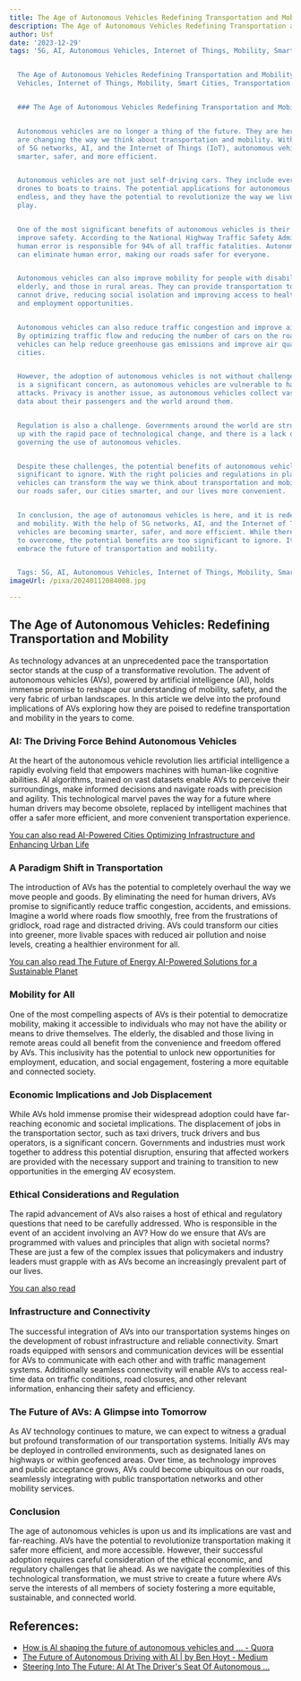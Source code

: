 ```yaml
---
title: The Age of Autonomous Vehicles Redefining Transportation and Mobility
description: The Age of Autonomous Vehicles Redefining Transportation and Mobility
author: Usf
date: '2023-12-29'
tags: '5G, AI, Autonomous Vehicles, Internet of Things, Mobility, Smart Cities, Transportation


  The Age of Autonomous Vehicles Redefining Transportation and Mobility, 5G, AI, Autonomous
  Vehicles, Internet of Things, Mobility, Smart Cities, Transportation


  ### The Age of Autonomous Vehicles Redefining Transportation and Mobility


  Autonomous vehicles are no longer a thing of the future. They are here, and they
  are changing the way we think about transportation and mobility. With the advent
  of 5G networks, AI, and the Internet of Things (IoT), autonomous vehicles are becoming
  smarter, safer, and more efficient.


  Autonomous vehicles are not just self-driving cars. They include everything from
  drones to boats to trains. The potential applications for autonomous vehicles are
  endless, and they have the potential to revolutionize the way we live, work, and
  play.


  One of the most significant benefits of autonomous vehicles is their potential to
  improve safety. According to the National Highway Traffic Safety Administration,
  human error is responsible for 94% of all traffic fatalities. Autonomous vehicles
  can eliminate human error, making our roads safer for everyone.


  Autonomous vehicles can also improve mobility for people with disabilities, the
  elderly, and those in rural areas. They can provide transportation to those who
  cannot drive, reducing social isolation and improving access to healthcare, education,
  and employment opportunities.


  Autonomous vehicles can also reduce traffic congestion and improve air quality.
  By optimizing traffic flow and reducing the number of cars on the road, autonomous
  vehicles can help reduce greenhouse gas emissions and improve air quality in our
  cities.


  However, the adoption of autonomous vehicles is not without challenges. Cybersecurity
  is a significant concern, as autonomous vehicles are vulnerable to hacking and cyber
  attacks. Privacy is another issue, as autonomous vehicles collect vast amounts of
  data about their passengers and the world around them.


  Regulation is also a challenge. Governments around the world are struggling to keep
  up with the rapid pace of technological change, and there is a lack of clear regulations
  governing the use of autonomous vehicles.


  Despite these challenges, the potential benefits of autonomous vehicles are too
  significant to ignore. With the right policies and regulations in place, autonomous
  vehicles can transform the way we think about transportation and mobility, making
  our roads safer, our cities smarter, and our lives more convenient.


  In conclusion, the age of autonomous vehicles is here, and it is redefining transportation
  and mobility. With the help of 5G networks, AI, and the Internet of Things, autonomous
  vehicles are becoming smarter, safer, and more efficient. While there are challenges
  to overcome, the potential benefits are too significant to ignore. It''s time to
  embrace the future of transportation and mobility.


  Tags: 5G, AI, Autonomous Vehicles, Internet of Things, Mobility, Smart Cities, Transportation'
imageUrl: /pixa/20240112084008.jpg

---
```

## The  Age of Autonomous Vehicles: Redefining Transportation and Mobility

As technology advances  at an  unprecedented pace the transportation sector  stands at  the cusp of a transformative revolution. The advent of  autonomous vehicles (AVs), powered by artificial intelligence (AI),  holds immense promise to reshape our understanding of mobility, safety, and the very fabric of urban  landscapes. In this article we delve  into the profound implications of AVs exploring how they are poised  to redefine transportation  and mobility in the  years to come.

### AI: The Driving Force Behind  Autonomous  Vehicles

At the heart of the autonomous vehicle revolution lies artificial  intelligence a rapidly evolving field that empowers machines with human-like  cognitive abilities. AI algorithms, trained on vast datasets enable AVs to perceive  their surroundings, make  informed decisions and navigate roads with precision and agility. This technological marvel paves the way for a future where human drivers may become obsolete, replaced by intelligent machines that offer a safer more efficient,  and more convenient transportation experience.

[You can also read AI-Powered Cities Optimizing Infrastructure and Enhancing Urban Life](AI-Powered%20Cities%20Optimizing%20Infrastructure%20and%20Enhancing%20Urban%20Life)


### A Paradigm Shift in Transportation

The  introduction  of AVs has the  potential to  completely overhaul the way we move people and goods. By eliminating the need for human drivers, AVs promise to  significantly reduce traffic congestion, accidents, and emissions. Imagine a world where roads flow smoothly,  free from the frustrations of  gridlock, road rage and distracted driving. AVs  could transform our cities into greener, more livable spaces with reduced air pollution and noise levels, creating a  healthier environment for all.

[You can also read The Future of Energy AI-Powered Solutions for a Sustainable Planet](The%20Future%20of%20Energy%20AI-Powered%20Solutions%20for%20a%20Sustainable%20Planet)


### Mobility for All

One of the most compelling aspects of AVs is their potential to democratize mobility, making it  accessible to individuals who may not have  the ability or means to drive themselves. The elderly, the disabled  and those living in remote areas could all  benefit from the convenience and freedom offered by AVs. This  inclusivity has the  potential to unlock new opportunities for employment, education, and social engagement, fostering a  more equitable  and connected society.

### Economic Implications and Job Displacement

While  AVs hold immense promise their widespread adoption could have  far-reaching economic and societal  implications.  The  displacement of jobs in the transportation sector, such as taxi drivers,  truck drivers  and bus operators, is a significant  concern. Governments and industries must work together to address this potential disruption, ensuring that affected workers are provided with the necessary  support and training  to transition to new opportunities in the emerging AV ecosystem.

### Ethical Considerations and Regulation

The rapid advancement of AVs also  raises a host of ethical and regulatory  questions that  need to be carefully addressed. Who is responsible in the event of an accident involving an AV?  How do we ensure that AVs are programmed with values and principles that align with societal norms? These are just a few of the complex issues that policymakers and industry leaders must grapple  with as  AVs become  an increasingly prevalent part of our lives.

[You can also read ]()


### Infrastructure  and Connectivity

The successful integration of AVs into our transportation systems hinges on  the development of robust infrastructure and reliable connectivity. Smart roads equipped with sensors and communication devices will be essential  for  AVs to communicate with each other and with traffic management  systems. Additionally seamless connectivity  will enable AVs to access real-time data on traffic conditions, road closures,  and other relevant information,  enhancing their safety and efficiency.

### The Future of AVs: A Glimpse into Tomorrow

As AV technology continues to mature, we can expect to witness a gradual  but profound transformation of our transportation systems. Initially AVs may be deployed in controlled environments, such as  designated lanes on highways or  within geofenced areas. Over time,  as technology improves  and public acceptance grows, AVs could become ubiquitous on our roads, seamlessly integrating with public transportation networks and other mobility services.

### Conclusion

The age  of autonomous vehicles is upon us and its implications are vast and far-reaching. AVs have the potential to revolutionize transportation making it safer more efficient, and more accessible.  However, their successful adoption requires  careful consideration of the ethical economic, and regulatory challenges that lie ahead. As we navigate the complexities of this technological transformation, we must strive to create a future where AVs serve the interests of all members of society  fostering a more equitable, sustainable,  and connected world.

## References:
- [How is AI shaping the future of autonomous vehicles and ... - Quora](https://www.quora.com/How-is-AI-shaping-the-future-of-autonomous-vehicles-and-transportation)
- [The Future of Autonomous Driving with AI | by Ben Hoyt - Medium](https://medium.com/@benhoyt14/the-future-of-autonomous-driving-with-ai-db3ff71fcbbd)
- [Steering Into The Future: AI At The Driver's Seat Of Autonomous ...](https://www.admind.ai/en/2023/08/02/steering-into-the-future-ai-at-the-drivers-seat-of-autonomous-vehicles/)
